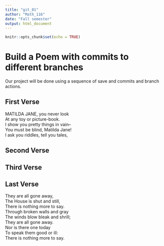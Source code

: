 ---
title: "git_01"
author: "Math_116"
date: "Fall semester"
output: html_document
---

```{r setup, include=FALSE}
knitr::opts_chunk$set(echo = TRUE)
```
# Build a Poem with commits to different branches
Our project will be done using a sequence of save and commits and branch actions.
<!-- Do not modify or change any text in "!--" bracketed areas such as this --- these are instructions to
you, if you change any of this the git program will notice it and compromise your git merging strategy !-->

## First Verse 
<!--Put the first five lines of a poem by Lewis Carrol in this section!--> 
MATILDA JANE, you never look  
 At any toy or picture-book.  
 I show you pretty things in vain–  
You must be blind, Matilda Jane!  
 I ask you riddles, tell you tales,  
 
## Second Verse
<!--Put the first five lines of a poem by Robert Frost here!-->

## Third Verse
<!--Put the first two verses of The Walrus and the Carpenter here!-->

## Last Verse
<!--Put a short poem of your choice 8-20 lines,here!-->
They are all gone away,  
 The House is shut and still,  
 There is nothing more to say.  
 Through broken walls and gray  
 The winds blow bleak and shrill;  
 They are all gone away.  
 Nor is there one today  
 To speak them good or ill:  
 There is nothing more to say.  
 